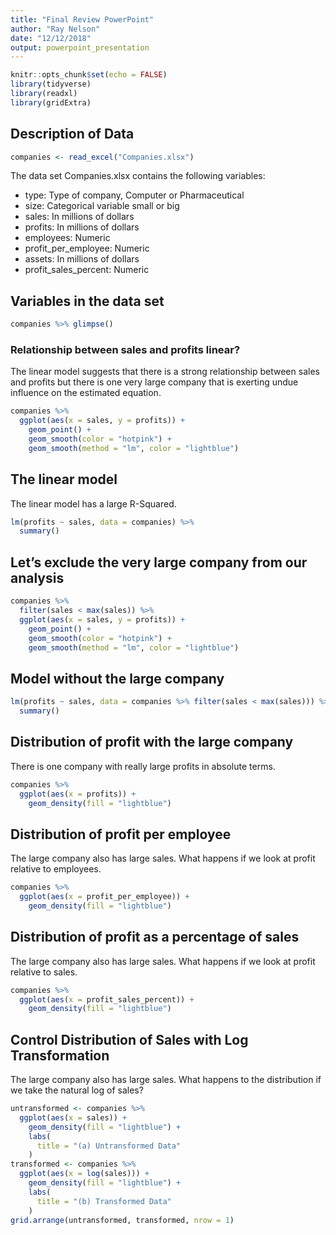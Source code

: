 ```yaml
---
title: "Final Review PowerPoint"
author: "Ray Nelson"
date: "12/12/2018"
output: powerpoint_presentation
---
```


```r
knitr::opts_chunk$set(echo = FALSE)
library(tidyverse)
library(readxl)
library(gridExtra)
```

## Description of Data

```r
companies <- read_excel("Companies.xlsx")
```  

The data set Companies.xlsx contains the following variables:

- type: Type of company, Computer or Pharmaceutical
- size: Categorical variable small or big
- sales: In millions of dollars
- profits: In millions of dollars
- employees: Numeric
- profit_per_employee: Numeric
- assets: In millions of dollars
- profit_sales_percent: Numeric

## Variables in the data set

```r
companies %>% glimpse()
```  

### Relationship between sales and profits linear?

The linear model suggests that there is a strong relationship between sales and profits but there is one very large company that is exerting undue influence on the estimated equation.

```r
companies %>% 
  ggplot(aes(x = sales, y = profits)) +
    geom_point() +
    geom_smooth(color = "hotpink") +
    geom_smooth(method = "lm", color = "lightblue")
```  

## The linear model

The linear model has a large R-Squared.  

```r
lm(profits ~ sales, data = companies) %>% 
  summary()
``` 

## Let's exclude the very large company from our analysis  

```r
companies %>% 
  filter(sales < max(sales)) %>% 
  ggplot(aes(x = sales, y = profits)) +
    geom_point() +
    geom_smooth(color = "hotpink") +
    geom_smooth(method = "lm", color = "lightblue")
```

## Model without the large company

```r
lm(profits ~ sales, data = companies %>% filter(sales < max(sales))) %>%
  summary()
```  

## Distribution of profit with the large company   

There is one company with really large profits in absolute terms.

```r
companies %>%
  ggplot(aes(x = profits)) +
    geom_density(fill = "lightblue")
```

## Distribution of profit per employee  

The large company also has large sales. What happens if we look at profit relative to employees.  

```r
companies %>%
  ggplot(aes(x = profit_per_employee)) +
    geom_density(fill = "lightblue")
```

## Distribution of profit as a percentage of sales  

The large company also has large sales. What happens if we look at profit relative to sales.

```r
companies %>%
  ggplot(aes(x = profit_sales_percent)) +
    geom_density(fill = "lightblue")
```

## Control Distribution of Sales with Log Transformation   

The large company also has large sales. What happens to the distribution if we take the natural log of sales?  

```r
untransformed <- companies %>%
  ggplot(aes(x = sales)) +
    geom_density(fill = "lightblue") +
    labs(
      title = "(a) Untransformed Data"
    )
transformed <- companies %>%
  ggplot(aes(x = log(sales))) +
    geom_density(fill = "lightblue") +
    labs(
      title = "(b) Transformed Data"
    )
grid.arrange(untransformed, transformed, nrow = 1)
```


